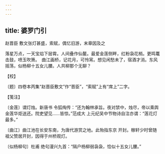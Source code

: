 ```yaml
---
---
---
```

title: 婆罗门引
---



赵晋臣 敷文张灯甚盛，索赋，偶忆旧游，末章因及之





落星万点，一天宝焰下层霄。人间叠作仙鳌。最爱金莲侧畔，红粉袅花梢。更鸣鼍击鼓，喷玉吹箫。　曲江画桥，记花月，可怜宵。想见闲愁未了，宿酒才消。东风摇荡，似杨柳十五女儿腰。人共柳那个无聊？





【校】


〔题〕四卷本丙集“赵晋臣敷文”作“晋臣”，“索赋”上有“席上”二字。





【笺注】


〔金莲〕谓灯烛。新唐书 令狐绹传：“还为翰林承旨。夜对禁中，烛尽，帝以乘舆金莲华炬送还。院吏望见……皆惊。”范成大 上元纪吴中节物诗自注亦谓：“莲花灯最多。”

〔曲江〕曲江池在长安东南，为唐代游赏之地。此殆指东京 开封。稼轩少时曾随祖父赞居开封，因得于州桥观灯。

〔似杨柳句〕杜甫 绝句漫兴九首：“隔户杨柳弱袅袅，恰似十五女儿腰。”